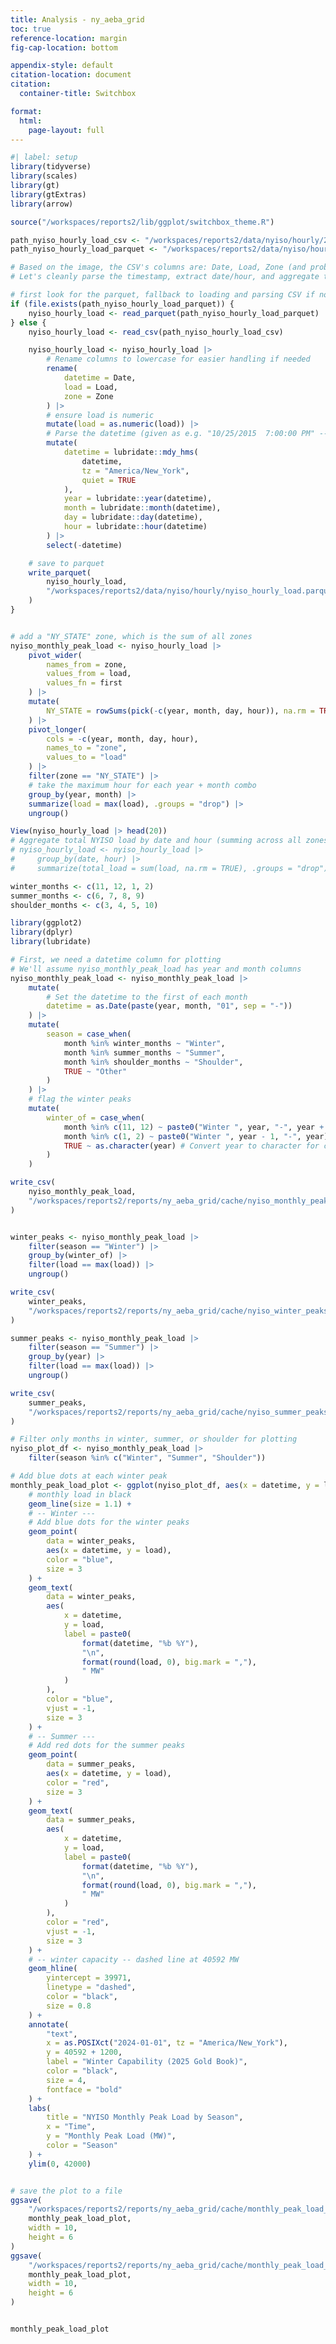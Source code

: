 ```yaml
---
title: Analysis - ny_aeba_grid
toc: true
reference-location: margin
fig-cap-location: bottom

appendix-style: default
citation-location: document
citation:
  container-title: Switchbox

format:
  html:
    page-layout: full
---
```



```r
#| label: setup
library(tidyverse)
library(scales)
library(gt)
library(gtExtras)
library(arrow)

source("/workspaces/reports2/lib/ggplot/switchbox_theme.R")
```


```r

path_nyiso_hourly_load_csv <- "/workspaces/reports2/data/nyiso/hourly/20151025-20251026 NYISO Hourly Actual Load.csv"
path_nyiso_hourly_load_parquet <- "/workspaces/reports2/data/nyiso/hourly/nyiso_hourly_load.parquet"

# Based on the image, the CSV's columns are: Date, Load, Zone (and probably more for time parsing)
# Let's cleanly parse the timestamp, extract date/hour, and aggregate total load (sum) across all zones per hour

# first look for the parquet, fallback to loading and parsing CSV if not found
if (file.exists(path_nyiso_hourly_load_parquet)) {
    nyiso_hourly_load <- read_parquet(path_nyiso_hourly_load_parquet)
} else {
    nyiso_hourly_load <- read_csv(path_nyiso_hourly_load_csv)

    nyiso_hourly_load <- nyiso_hourly_load |>
        # Rename columns to lowercase for easier handling if needed
        rename(
            datetime = Date,
            load = Load,
            zone = Zone
        ) |>
        # ensure load is numeric
        mutate(load = as.numeric(load)) |>
        # Parse the datetime (given as e.g. "10/25/2015  7:00:00 PM" -- note double space between date and hour)
        mutate(
            datetime = lubridate::mdy_hms(
                datetime,
                tz = "America/New_York",
                quiet = TRUE
            ),
            year = lubridate::year(datetime),
            month = lubridate::month(datetime),
            day = lubridate::day(datetime),
            hour = lubridate::hour(datetime)
        ) |>
        select(-datetime)

    # save to parquet
    write_parquet(
        nyiso_hourly_load,
        "/workspaces/reports2/data/nyiso/hourly/nyiso_hourly_load.parquet"
    )
}


# add a "NY_STATE" zone, which is the sum of all zones
nyiso_monthly_peak_load <- nyiso_hourly_load |>
    pivot_wider(
        names_from = zone,
        values_from = load,
        values_fn = first
    ) |>
    mutate(
        NY_STATE = rowSums(pick(-c(year, month, day, hour)), na.rm = TRUE)
    ) |>
    pivot_longer(
        cols = -c(year, month, day, hour),
        names_to = "zone",
        values_to = "load"
    ) |>
    filter(zone == "NY_STATE") |>
    # take the maximum hour for each year + month combo
    group_by(year, month) |>
    summarize(load = max(load), .groups = "drop") |>
    ungroup()

View(nyiso_hourly_load |> head(20))
# Aggregate total NYISO load by date and hour (summing across all zones)
# nyiso_hourly_load <- nyiso_hourly_load |>
#     group_by(date, hour) |>
#     summarize(total_load = sum(load, na.rm = TRUE), .groups = "drop")

```

```r
winter_months <- c(11, 12, 1, 2)
summer_months <- c(6, 7, 8, 9)
shoulder_months <- c(3, 4, 5, 10)

library(ggplot2)
library(dplyr)
library(lubridate)

# First, we need a datetime column for plotting
# We'll assume nyiso_monthly_peak_load has year and month columns
nyiso_monthly_peak_load <- nyiso_monthly_peak_load |>
    mutate(
        # Set the datetime to the first of each month
        datetime = as.Date(paste(year, month, "01", sep = "-"))
    ) |>
    mutate(
        season = case_when(
            month %in% winter_months ~ "Winter",
            month %in% summer_months ~ "Summer",
            month %in% shoulder_months ~ "Shoulder",
            TRUE ~ "Other"
        )
    ) |>
    # flag the winter peaks
    mutate(
        winter_of = case_when(
            month %in% c(11, 12) ~ paste0("Winter ", year, "-", year + 1),
            month %in% c(1, 2) ~ paste0("Winter ", year - 1, "-", year),
            TRUE ~ as.character(year) # Convert year to character for consistency
        )
    )

write_csv(
    nyiso_monthly_peak_load,
    "/workspaces/reports2/reports/ny_aeba_grid/cache/nyiso_monthly_peak_load.csv"
)


winter_peaks <- nyiso_monthly_peak_load |>
    filter(season == "Winter") |>
    group_by(winter_of) |>
    filter(load == max(load)) |>
    ungroup()

write_csv(
    winter_peaks,
    "/workspaces/reports2/reports/ny_aeba_grid/cache/nyiso_winter_peaks.csv"
)

summer_peaks <- nyiso_monthly_peak_load |>
    filter(season == "Summer") |>
    group_by(year) |>
    filter(load == max(load)) |>
    ungroup()

write_csv(
    summer_peaks,
    "/workspaces/reports2/reports/ny_aeba_grid/cache/nyiso_summer_peaks.csv"
)

# Filter only months in winter, summer, or shoulder for plotting
nyiso_plot_df <- nyiso_monthly_peak_load |>
    filter(season %in% c("Winter", "Summer", "Shoulder"))

# Add blue dots at each winter peak
monthly_peak_load_plot <- ggplot(nyiso_plot_df, aes(x = datetime, y = load)) +
    # monthly load in black
    geom_line(size = 1.1) +
    # -- Winter ---
    # Add blue dots for the winter peaks
    geom_point(
        data = winter_peaks,
        aes(x = datetime, y = load),
        color = "blue",
        size = 3
    ) +
    geom_text(
        data = winter_peaks,
        aes(
            x = datetime,
            y = load,
            label = paste0(
                format(datetime, "%b %Y"),
                "\n",
                format(round(load, 0), big.mark = ","),
                " MW"
            )
        ),
        color = "blue",
        vjust = -1,
        size = 3
    ) +
    # -- Summer ---
    # Add red dots for the summer peaks
    geom_point(
        data = summer_peaks,
        aes(x = datetime, y = load),
        color = "red",
        size = 3
    ) +
    geom_text(
        data = summer_peaks,
        aes(
            x = datetime,
            y = load,
            label = paste0(
                format(datetime, "%b %Y"),
                "\n",
                format(round(load, 0), big.mark = ","),
                " MW"
            )
        ),
        color = "red",
        vjust = -1,
        size = 3
    ) +
    # -- winter capacity -- dashed line at 40592 MW
    geom_hline(
        yintercept = 39971,
        linetype = "dashed",
        color = "black",
        size = 0.8
    ) +
    annotate(
        "text",
        x = as.POSIXct("2024-01-01", tz = "America/New_York"),
        y = 40592 + 1200,
        label = "Winter Capability (2025 Gold Book)",
        color = "black",
        size = 4,
        fontface = "bold"
    ) +
    labs(
        title = "NYISO Monthly Peak Load by Season",
        x = "Time",
        y = "Monthly Peak Load (MW)",
        color = "Season"
    ) +
    ylim(0, 42000)


# save the plot to a file
ggsave(
    "/workspaces/reports2/reports/ny_aeba_grid/cache/monthly_peak_load_plot.png",
    monthly_peak_load_plot,
    width = 10,
    height = 6
)
ggsave(
    "/workspaces/reports2/reports/ny_aeba_grid/cache/monthly_peak_load_plot.svg",
    monthly_peak_load_plot,
    width = 10,
    height = 6
)


monthly_peak_load_plot

```
